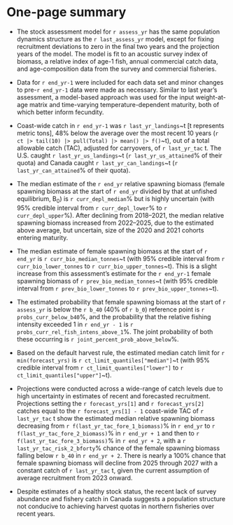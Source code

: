 \newpage

\rfoot{One-page summary}

# One-page summary {-}

- The stock assessment model for `r assess_yr` has the same
population dynamics structure as the `r last_assess_yr` model,
except for fixing recruitment deviations to zero in the final two years and
the projection years of the model.
The model is fit to an acoustic survey index of biomass, a relative index of
age-1 fish, annual commercial catch data, and age-composition data from the
survey and commercial fisheries.

- Data for `r end_yr-1` were included for each data set and minor changes to
pre-`r end_yr-1` data were made as necessary. Similar to last year's assessment, a
model-based approach was used for the input weight-at-age matrix and time-varying
temperature-dependent maturity, both of which better inform fecundity.

- Coast-wide catch in `r end_yr-1` was `r last_yr_landings`~t
[t represents metric tons], 48% below the average over the most recent 10 years
(`r ct |> tail(10) |> pull(Total) |> mean() |> f()`~t),
out of a total allowable catch (TAC), adjusted for carryovers, of
`r last_yr_tac` t. The U.S. caught `r last_yr_us_landings`~t
(`r last_yr_us_attained`% of their quota) and Canada caught
`r last_yr_can_landings`~t (`r last_yr_can_attained`% of their quota).

- The median estimate of the `r end_yr` relative spawning biomass
(female spawning biomass at the start of `r end_yr` divided by that at
unfished equilibrium, B~0~) is `r curr_depl_median`% but is highly
uncertain (with 95% credible interval from `r curr_depl_lower`% to
`r curr_depl_upper`%). After declining from 2018--2021, the median
relative spawning biomass increased from 2022--2025, due to the
estimated above average, but uncertain, size of the 2020 and 2021
cohorts entering maturity.

- The median estimate of female spawning biomass at the start
of `r end_yr` is `r curr_bio_median_tonnes`~t (with 95% credible
interval from `r curr_bio_lower_tonnes` to `r curr_bio_upper_tonnes`~t).
This is a slight increase from
<!-- `r diff_bio_median_last_curr`% `r diff_bio_median_last_curr_text` -->
this assessment's estimate for the `r end_yr-1` female spawning
biomass of `r prev_bio_median_tonnes`~t (with 95% credible interval
from `r prev_bio_lower_tonnes` to `r prev_bio_upper_tonnes`~t).

- The estimated probability that female spawning biomass at the start of
`r assess_yr` is below the `r b_40` (40% of `r b_0`) reference point is
`r probs_curr_below_b40`%, and the probability that the relative fishing
intensity exceeded 1 in `r end_yr - 1` is
`r probs_curr_rel_fish_intens_above_1`%. The joint
probability of both these occurring is `r joint_percent_prob_above_below`%.

- Based on the default harvest rule, the estimated median catch limit for
`r min(forecast_yrs)` is `r ct_limit_quantiles["median"]`~t (with
95% credible interval from `r ct_limit_quantiles["lower"]` to
`r ct_limit_quantiles["upper"]`~t).

- Projections were conducted across a wide-range of catch levels due to
high uncertainty in estimates of recent and forecasted recruitment.
Projections setting the `r forecast_yrs[1]` and
`r forecast_yrs[2]` catches equal to the `r forecast_yrs[1] - 1`
coast-wide TAC of `r last_yr_tac` t show the estimated median relative
spawning biomass decreasing from `r f(last_yr_tac_fore_1_biomass)`% in
`r end_yr` to `r f(last_yr_tac_fore_2_biomass)`% in `r end_yr + 1` and then
to `r f(last_yr_tac_fore_3_biomass)`% in `r end_yr + 2`,
with a `r last_yr_tac_risk_2_bforty`% chance
of the female spawning biomass falling below `r b_40` in `r end_yr + 2`.
<!-- There is an estimated `r last_yr_tac_risk_1_biomass_decline`% chance of the -->
<!-- female spawning biomass declining from `r end_yr` to `r end_yr + 1`, an -->
<!-- `r last_yr_tac_risk_2_biomass_decline`% chance of it declining from -->
<!-- `r end_yr + 1` to `r end_yr + 2`, and an -->
<!-- `r last_yr_tac_risk_3_biomass_decline`% chance of it declining -->
<!-- from `r end_yr + 2` to `r end_yr + 3` with a constant catch of -->
<!-- `r last_yr_tac` t. -->
There is nearly a 100% chance that female spawning biomass will decline from 2025
through 2027 with a constant catch of `r last_yr_tac` t, given the current assumption
of average recruitment from 2023 onward.

- Despite estimates of a healthy stock status, the recent lack
of survey abundance and fishery catch in Canada suggests
a population structure not conducive to achieving harvest quotas in
northern fisheries over recent years.
